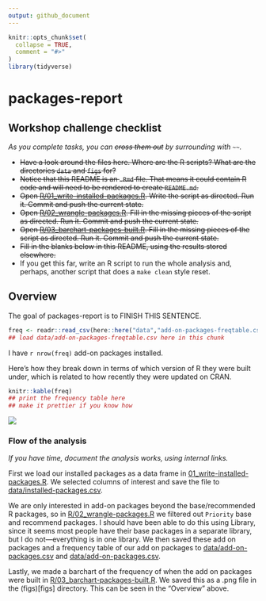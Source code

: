 ```yaml
---
output: github_document
---
```


<!-- README.md is generated from README.Rmd. Please edit that file -->

```r
knitr::opts_chunk$set(
  collapse = TRUE,
  comment = "#>"
)
library(tidyverse)
```

# packages-report

## Workshop challenge checklist

*As you complete tasks, you can ~~cross them out~~ by surrounding with `~~`.*

* ~~Have a look around the files here. Where are the R scripts? What are the directories `data` and `figs` for?~~
* ~~Notice that this README is an `.Rmd` file. That means it could contain R code and will need to be rendered to create `README.md`.~~
* ~~Open [R/01_write-installed-packages.R](R/01_write-installed-packages.R). Write the script as directed. Run it. Commit and push the current state.~~
* ~~Open [R/02_wrangle-packages.R](R/02_wrangle-packages.R). Fill in the missing pieces of the script as directed. Run it. Commit and push the current state.~~
* ~~Open [R/03_barchart-packages-built.R](R/03_barchart-packages-built.R). Fill in the missing pieces of the script as directed. Run it. Commit and push the current state.~~
* ~~Fill in the blanks below in this README, using the results stored elsewhere.~~
* If you get this far, write an R script to run the whole analysis and, perhaps, another script that does a `make clean` style reset.

## Overview

The goal of packages-report is to FINISH THIS SENTENCE.

```r
freq <- readr::read_csv(here::here("data","add-on-packages-freqtable.csv"))
## load data/add-on-packages-freqtable.csv here in this chunk
```

I have `r nrow(freq)` add-on packages installed.

Here's how they break down in terms of which version of R they were built under, which is related to how recently they were updated on CRAN.

```r
knitr::kable(freq)
## print the frequency table here
## make it prettier if you know how
```

![](figs/built-barchart.png)

### Flow of the analysis

*If you have time, document the analysis works, using internal links.*

First we load our installed packages as a data frame in [01_write-installed-packages.R](R/01_write-installed-packages.R). We selected columns of interest and save the file to [data/installed-packages.csv](data/installed-packages.csv).

We are only interested in add-on packages beyond the base/recommended R packages, so in [R/02_wrangle-packages.R](R/02_wrangle-packages.R) we filtered out `Priority` base and recommend packages. I should have been able to do this using Library, since it seems most people have their base packages in a separate library, but I do not---everything is in one library. We then saved these add on packages and a frequency table of our add on packages to [data/add-on-packages.csv](data/add-on-packages.csv) and [data/add-on-packages.csv](data/add-on-packages-freqtable.csv).

Lastly, we made a barchart of the frequency of when the add on packages were built in [R/03_barchart-packages-built.R](R/03_barchart-packages-built.R). We saved this as a .png file in the (figs)[figs] directory. This can be seen in the "Overview" above.

